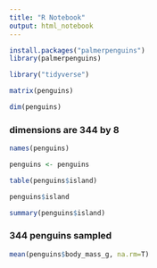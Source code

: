 ```yaml
---
title: "R Notebook"
output: html_notebook
---
```


```r
install.packages("palmerpenguins")
library(palmerpenguins)
```

```r
library("tidyverse")
```
```r
matrix(penguins)
```
```r
dim(penguins)
```
### dimensions are 344 by 8
```r
names(penguins)
```
```r
penguins <- penguins
```

```r
table(penguins$island)
```
```r
penguins$island
```
```r
summary(penguins$island)
```

### 344 penguins sampled
```r
mean(penguins$body_mass_g, na.rm=T)
```

